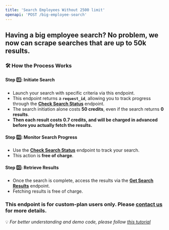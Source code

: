 ```yaml
---
title: 'Search Employees Without 2500 limit'
openapi: 'POST /big-employee-search'
---
```


## Having a big employee search? No problem, we now can scrape searches that are up to 50k results.

### 🛠 How the Process Works
#### **Step 1️⃣: Initiate Search**
- Launch your search with specific criteria via this endpoint.
- This endpoint returns a **`request_id`**, allowing you to track progress through the [**Check Search Status**](https://fdocs.info/api-reference/endpoint/check-search-status) endpoint.
- The search initiation alone costs **50 credits**, even if the search returns **0 results**.
- **Then each result costs 0.7 credits, and will be charged in advanced before you actually fetch the results.**

#### **Step 2️⃣: Monitor Search Progress**
- Use the [**Check Search Status**](https://fdocs.info/api-reference/endpoint/check-search-status) endpoint to track your search.
- This action is **free of charge**.
#### **Step 3️⃣: Retrieve Results**
- Once the search is complete, access the results via the [**Get Search Results**](https://fdocs.info/api-reference/endpoint/get-search-results) endpoint.
- Fetching results is free of charge.

### This endpoint is for custom-plan users only. Please [contact us](mailto:support@fdocs.info) for more details.

💡 *For better understanding and demo code, please follow [this tutorial](https://fdocs.info/tutorial/howto-perform-big-lead-searches)*



